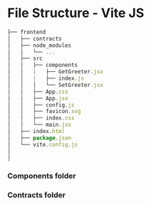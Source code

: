 # File Structure - Vite JS

```jsx
├── frontend
│   ├── contracts
│   ├── node_modules
│   │   └── ...
│   ├── src
│   │   ├── components
│   │   |   ├── GetGreeter.jsx
│   │   |   ├── index.js
│   │   │   └── SetGreeter.jsx
│   │   ├── App.css
│   │   ├── App.jsx
│   │   ├── config.js
│   │   ├── favicon.svg
│   │   ├── index.css
│   │   └── main.jsx
│   ├── index.html
│   ├── package.json
│   └── vite.config.js
│
│
```

### Components folder

### Contracts folder

